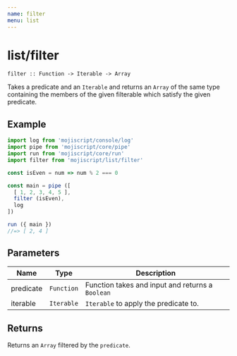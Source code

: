 ```yaml
---
name: filter
menu: list
---
```


# list/filter

`filter :: Function -> Iterable -> Array`

Takes a predicate and an `Iterable` and returns an `Array` of the same type containing the members of the given filterable which satisfy the given predicate.

## Example

```javascript
import log from 'mojiscript/console/log'
import pipe from 'mojiscript/core/pipe'
import run from 'mojiscript/core/run'
import filter from 'mojiscript/list/filter'

const isEven = num => num % 2 === 0

const main = pipe ([
  [ 1, 2, 3, 4, 5 ],
  filter (isEven),
  log
])

run ({ main })
//=> [ 2, 4 ]
```

## Parameters

| Name | Type | Description |
| ---- | ---- | ----------- |
| predicate | `Function`  | Function takes and input and returns a `Boolean` |
| iterable | `Iterable`  | `Iterable` to apply the predicate to. |

## Returns

Returns an `Array` filtered by the `predicate`.
